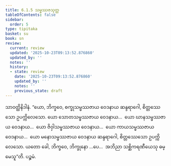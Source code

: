 ```yaml
---
title: 6.1.5 သမ္ဖဿဇသုတ္တ
tableOfContents: false
sidebar:
  order: 5
type: tipitaka
basket: su
book: sn
review:
  current: review
  updated: '2025-10-23T09:13:52.876860'
  updated_by: ''
  notes: ''
  history:
  - state: review
    date: '2025-10-23T09:13:52.876860'
    updated_by: ''
    notes: ''
    previous_state: draft
---
```



<ReviewStatus review={frontmatter.review} showDetails={true} />

<HypothesisAnnotation frontmatter={frontmatter} />

<DynamicBreadcrumb />

<Division number="326" book="sn" e="ch" v="18" p="326">

<Paragraph number="1101" book="sn">
သာဝတ္ထိနိဒါနံ. “ယော, ဘိက္ခဝေ, စက္ခုသမ္ဖဿဇာယ ဝေဒနာယ ဆန္ဒရာဂေါ, စိတ္တဿေသော ဥပက္ကိလေသော. ယော သောတသမ္ဖဿဇာယ ဝေဒနာယ…  ယော ဃာနသမ္ဖဿဇာယ ဝေဒနာယ…  ယော ဇိဝှါသမ္ဖဿဇာယ ဝေဒနာယ…  ယော ကာယသမ္ဖဿဇာယ ဝေဒနာယ…  ယော မနောသမ္ဖဿဇာယ ဝေဒနာယ ဆန္ဒရာဂေါ, စိတ္တဿေသော ဥပက္ကိလေသော. ယတော ခေါ, ဘိက္ခဝေ, ဘိက္ခုနော …ပေ…  အဘိညာ သစ္ဆိကရဏီယေသု ဓမ္မေသူ”တိ.

</Paragraph>
</Division>

<Paragraph number="1102" type="center" book="sn">
ပဉ္စမံ.
</Paragraph>